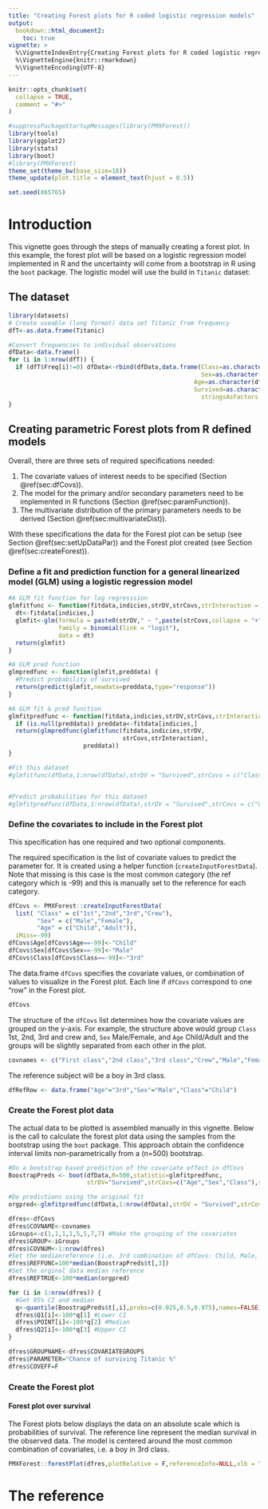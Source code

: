 ```yaml
---
title: "Creating Forest plots for R coded logistic regression models"
output: 
  bookdown::html_document2:
    toc: true
vignette: >
  %\VignetteIndexEntry{Creating Forest plots for R coded logistic regression models}
  %\VignetteEngine{knitr::rmarkdown}
  %\VignetteEncoding{UTF-8}
---
```


```r
knitr::opts_chunk$set(
  collapse = TRUE,
  comment = "#>"
)
```

<!-- output: rmarkdown::html_vignette -->

```r
#suppressPackageStartupMessages(library(PMXForest))
library(tools)
library(ggplot2)
library(stats)
library(boot)
#library(PMXForest)
theme_set(theme_bw(base_size=18))
theme_update(plot.title = element_text(hjust = 0.5))

set.seed(865765)
```

# Introduction


This vignette goes through the steps of manually creating a forest plot.
In this example, the forest plot will be based on a logistic regression model implemented in R and the uncertainty will come from a bootstrap in R using the `boot` package. The logistic model will use the build in `Titanic` dataset:

## The dataset
```r
library(datasets)
# Create useable (long format) data set Titanic from frequency
dfT<-as.data.frame(Titanic)

#Convert frequencies to individual observations
dfData<-data.frame()
for (i in 1:nrow(dfT)) {
  if (dfT$Freq[i]!=0) dfData<-rbind(dfData,data.frame(Class=as.character(dfT$Class[i]),
                                                      Sex=as.character(dfT$Sex[i]),
                                                    Age=as.character(dfT$Age[i]),
                                                    Survived=as.character(dfT$Survived[i]),
                                                      stringsAsFactors = T)[rep(1,dfT$Freq[i]),])
}

```


## Creating parametric Forest plots from R defined models

Overall, there are three sets of required specifications needed:

1. The covariate values of interest needs to be specified (Section \@ref(sec:dfCovs)).
2. The model for the primary and/or secondary parameters need to be implemented in R functions (Section \@ref(sec:paramFunction)).
3. The multivariate distribution of the primary parameters needs to be derived (Section \@ref(sec:multivariateDist)).

With these specifications the data for the Forest plot can be setup (see Section \@ref(sec:setUpDataPar)) and the Forest plot created (see Section \@ref(sec:createForest)).


### Define a fit and prediction function for a general linearized model (GLM) using a logistic regression model {#sec:paramFunction}

```r

#A GLM fit function for log regresssion
glmfitfunc <- function(fitdata,indicies,strDV,strCovs,strInteraction = "") {
  dt<-fitdata[indicies,]
  glmfit<-glm(formula = paste0(strDV," ~ ",paste(strCovs,collapse = "+"),strInteraction),
              family = binomial(link = "logit"), 
              data = dt)
  return(glmfit)
}

#A GLM pred function
glmpredfunc <- function(glmfit,preddata) {
  #Predict probability of survived
  return(predict(glmfit,newdata=preddata,type="response")) 
}

#A GLM fit & pred function
glmfitpredfunc <- function(fitdata,indicies,strDV,strCovs,strInteraction = "",preddata=NULL) {
  if (is.null(preddata)) preddata<-fitdata[indicies,]
  return(glmpredfunc(glmfitfunc(fitdata,indicies,strDV,
                                strCovs,strInteraction),
                     preddata))
}

#Fit this dataset
#glmfitfunc(dfData,1:nrow(dfData),strDV = "Survived",strCovs = c("Class","Age","Sex"),strInteraction = "")


#Predict probabilities for this dataset
#glmfitpredfunc(dfData,1:nrow(dfData),strDV = "Survived",strCovs = c("Class","Age","Sex"),strInteraction = "")

```


### Define the covariates to include in the Forest plot {#sec:dfCovs}

This specification has one required and two optional components.

The required specification is the list of covariate values to predict the parameter for. It is created using a helper function (`createInputForestData`). Note that missing is this case is the most common category (the ref category which is -99) and this is manually set to the reference for each category.
```r
dfCovs <- PMXForest::createInputForestData(
  list( "Class" = c("1st","2nd","3rd","Crew"),
        "Sex" = c("Male","Female"),
        "Age" = c("Child","Adult")),
  iMiss=-99)
dfCovs$Age[dfCovs$Age==-99]<-"Child"
dfCovs$Sex[dfCovs$Sex==-99]<-"Male"
dfCovs$Class[dfCovs$Class==-99]<-"3rd"

```

The data.frame `dfCovs` specifies the covariate values, or combination of values to visualize in the Forest plot. Each line if `dfCovs` correspond to one "row" in the Forest plot.
```r
dfCovs
```

The structure of the `dfCovs` list determines how the covariate values are grouped on the y-axis. For example, the structure above would group `Class` 1st, 2nd, 3rd and crew and, `Sex` Male/Female, and `Age` Child/Adult and the groups will be slightly separated from each other in the plot.

```r
covnames <- c("First class","2nd class","3rd class","Crew","Male","Female","Child","Adult")
```

The reference subject will be a boy in 3rd class.

```r
dfRefRow <- data.frame("Age"="3rd","Sex"="Male","Class"="Child")
```


### Create the Forest plot data {#sec:setUpDataPar}


The actual data to be plotted is assembled manually in this vignette.
Below is the call to calculate the forest plot data using the samples from the bootstrap using the `boot` package. This approach obtain the confidence interval limits non-parametrically from a (n=500) bootstrap. 


```r
#Do a bootstrap based prediction of the covariate effect in dfCovs
BoostrapPreds <- boot(dfData,R=500,statistic=glmfitpredfunc,
                      strDV="Survived",strCovs=c("Age","Sex","Class"),strInteraction="",preddata=dfCovs)

#Do predictions using the original fit
orgpred<-glmfitpredfunc(dfData,1:nrow(dfData),strDV = "Survived",strCovs = c("Class","Age","Sex"),strInteraction = "")

dfres<-dfCovs
dfres$COVNAME<-covnames
iGroups<-c(1,1,1,1,5,5,7,7) #Make the grouping of the covariates
dfres$GROUP<-iGroups
dfres$COVNUM<-1:nrow(dfres)
#Set the medianreference (i.e. 3rd combination of dfCovs: Child, Male, 3rd Class)
dfres$REFFUNC=100*median(BoostrapPreds$t[,3])
#Set the orginal data median reference
dfres$REFTRUE<-100*median(orgpred)

for (i in 1:nrow(dfres)) {
  #Get 95% CI and median
  q<-quantile(BoostrapPreds$t[,i],probs=c(0.025,0.5,0.975),names=FALSE)
  dfres$Q1[i]<-100*q[1] #Lower CI
  dfres$POINT[i]<-100*q[2] #Median 
  dfres$Q2[i]<-100*q[3] #Upper CI
}

dfres$GROUPNAME<-dfres$COVARIATEGROUPS
dfres$PARAMETER="Chance of surviving Titanic %"
dfres$COVEFF=F
```
### Create the Forest plot {#sec:createForest}

#### Forest plot over survival

The Forest plots below displays the data on an absolute scale which is probabilities of survival. The reference line represent the median survival in the observed data. The model is centered around the most common combination of covariates, i.e. a boy in 3rd class.

```r
PMXForest::forestPlot(dfres,plotRelative = F,referenceInfo=NULL,xlb = "Reference subject is a boy in 3rd class",errbartabwidth = c(1,1))

```

# The reference {#sec:referenceValues}
